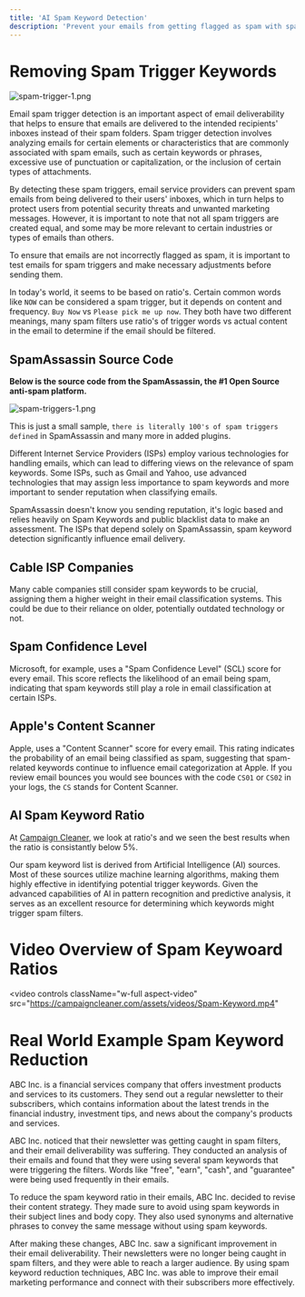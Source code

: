 ```yaml
---
title: 'AI Spam Keyword Detection'
description: 'Prevent your emails from getting flagged as spam with spam trigger detection. Identify and eliminate content that triggers spam filters.'
---
```


# Removing Spam Trigger Keywords

![spam-trigger-1.png](/images/spam-keyword-ratio-2.png)

Email spam trigger detection is an important aspect of email deliverability that helps to ensure that emails are delivered to the intended recipients' inboxes instead of their spam folders. Spam trigger detection involves analyzing emails for certain elements or characteristics that are commonly associated with spam emails, such as certain keywords or phrases, excessive use of punctuation or capitalization, or the inclusion of certain types of attachments.

By detecting these spam triggers, email service providers can prevent spam emails from being delivered to their users' inboxes, which in turn helps to protect users from potential security threats and unwanted marketing messages. However, it is important to note that not all spam triggers are created equal, and some may be more relevant to certain industries or types of emails than others.

To ensure that emails are not incorrectly flagged as spam, it is important to test emails for spam triggers and make necessary adjustments before sending them. 

In today's world, it seems to be based on ratio's. Certain common words like `NOW` can be considered a spam trigger, but it depends on content and frequency. `Buy Now` vs `Please pick me up now`. They both have two different meanings, many spam filters use ratio's of trigger words vs actual content in the email to determine if the email should be filtered.



## SpamAssassin Source Code

**Below is the source code from the SpamAssassin, the #1 Open Source anti-spam platform.**

![spam-triggers-1.png](/images/spam-triggers-1.png)

This is just a small sample, `there is literally 100's of spam triggers defined` in SpamAssassin and many more in added plugins. 

Different Internet Service Providers (ISPs) employ various technologies for handling emails, which can lead to differing views on the relevance of spam keywords. Some ISPs, such as Gmail and Yahoo, use advanced technologies that may assign less importance to spam keywords and more important to sender reputation when classifying emails. 

SpamAssassin doesn't know you sending reputation, it's logic based and relies heavily on Spam Keywords and public blacklist data to make an assessment. The ISPs that depend solely on SpamAssassin, spam keyword detection significantly influence email delivery.

## Cable ISP Companies

Many cable companies still consider spam keywords to be crucial, assigning them a higher weight in their email classification systems. This could be due to their reliance on older, potentially outdated technology or not.

## Spam Confidence Level

Microsoft, for example, uses a "Spam Confidence Level" (SCL) score for every email. This score reflects the likelihood of an email being spam, indicating that spam keywords still play a role in email classification at certain ISPs.

## Apple's Content Scanner

Apple, uses a "Content Scanner" score for every email. This rating indicates the probability of an email being classified as spam, suggesting that spam-related keywords continue to influence email categorization at Apple. If you review email bounces you would see bounces with the code `CS01` or `CS02` in your logs, the `CS` stands for Content Scanner.

## AI Spam Keyword Ratio

At [Campaign Cleaner](https://campaigncleaner.com), we look at ratio's and we seen the best results when the ratio is consistantly below 5%.

Our spam keyword list is derived from Artificial Intelligence (AI) sources. Most of these sources utilize machine learning algorithms, making them highly effective in identifying potential trigger keywords. Given the advanced capabilities of AI in pattern recognition and predictive analysis, it serves as an excellent resource for determining which keywords might trigger spam filters.

# Video Overview of Spam Keywoard Ratios

<video
  controls
  className="w-full aspect-video"
  src="https://campaigncleaner.com/assets/videos/Spam-Keyword.mp4"
></video>


# Real World Example Spam Keyword Reduction
<Note>
ABC Inc. is a financial services company that offers investment products and services to its customers. They send out a regular newsletter to their subscribers, which contains information about the latest trends in the financial industry, investment tips, and news about the company's products and services.
 
ABC Inc. noticed that their newsletter was getting caught in spam filters, and their email deliverability was suffering. They conducted an analysis of their emails and found that they were using several spam keywords that were triggering the filters. Words like "free", "earn", "cash", and "guarantee" were being used frequently in their emails.
 
To reduce the spam keyword ratio in their emails, ABC Inc. decided to revise their content strategy. They made sure to avoid using spam keywords in their subject lines and body copy. They also used synonyms and alternative phrases to convey the same message without using spam keywords.
 
After making these changes, ABC Inc. saw a significant improvement in their email deliverability. Their newsletters were no longer being caught in spam filters, and they were able to reach a larger audience. By using spam keyword reduction techniques, ABC Inc. was able to improve their email marketing performance and connect with their subscribers more effectively.
</Note>
